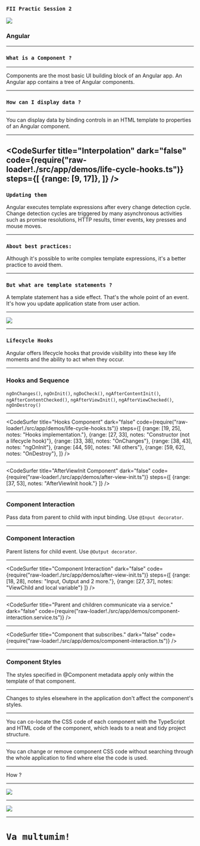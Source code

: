 
### `FII Practic Session 2`
<img src='./src/assets/logo.gif' />

### Angular

---

### `What is a Component ?`
---

Components are the most basic UI building block of an Angular app. An Angular app contains a tree of Angular components.

---

### `How can I display data ?`

---

You can display data by binding controls in an HTML template to properties of an Angular component.

---

<CodeSurfer
title="Interpolation"
dark="false"
code={require("raw-loader!./src/app/demos/life-cycle-hooks.ts")}
steps={[
  {range: [9, 17]},
]}
/>
---

### `Updating them`
Angular executes template expressions after every change detection cycle. Change detection cycles are triggered by many asynchronous activities such as promise resolutions, HTTP results, timer events, key presses and mouse moves.

---


### `About best practices:`
Although it's possible to write complex template expressions, it's a better practice to avoid them.

---

### `But what are template statements ?`
A template statement has a side effect. That's the whole point of an event. It's how you update application state from user action.

---

<img src='./src/assets/statements.png' />

---

### `Lifecycle Hooks`
Angular offers lifecycle hooks that provide visibility into these key life moments and the ability to act when they occur.

---

### Hooks and Sequence
`ngOnChanges()`, `ngOnInit()`, `ngDoCheck()`, `ngAfterContentInit()`, `ngAfterContentChecked()`, `ngAfterViewInit()`, `ngAfterViewChecked()`, `ngOnDestroy()`

---
<CodeSurfer
title="Hooks Component"
dark="false"
code={require("raw-loader!./src/app/demos/life-cycle-hooks.ts")}
steps={[
  {range: [19, 25], notes: "Hooks implementation."},
  {range: [27, 33], notes: "Constructor (not a lifecycle hook)"},
  {range: [33, 38], notes: "OnChanges"},
  {range: [38, 43], notes: "ngOnInit"},
  {range: [44, 59], notes: "All others"},
  {range: [59, 62], notes: "OnDestroy"},
]}
/>

---
<CodeSurfer
title="AfterViewInit Component"
dark="false"
code={require("raw-loader!./src/app/demos/after-view-init.ts")}
steps={[
  {range: [37, 53], notes: "AfterViewInit hook."}
]}
/>

---
### Component Interaction
Pass data from parent to child with input binding.
Use ``@Input decorator``.

---
### Component Interaction
Parent listens for child event.
Use ``@Output decorator``.

---
<CodeSurfer
title="Component Interaction"
dark="false"
code={require("raw-loader!./src/app/demos/after-view-init.ts")}
steps={[
  {range: [18, 28], notes: "Input, Output and 2 more."},
  {range: [27, 37], notes: "ViewChild and local variable"}
]}
/>

---
<CodeSurfer
title="Parent and children communicate via a service."
dark="false"
code={require("raw-loader!./src/app/demos/component-interaction.service.ts")}
/>

---
<CodeSurfer
title="Component that subscribes."
dark="false"
code={require("raw-loader!./src/app/demos/component-interaction.ts")}
/>

---
### Component Styles
The styles specified in @Component metadata apply only within the template of that component.

---
Changes to styles elsewhere in the application don't affect the component's styles.

---
You can co-locate the CSS code of each component with the TypeScript and HTML code of the component, which leads to a neat and tidy project structure.

---
You can change or remove component CSS code without searching through the whole application to find where else the code is used.

---
How ?

---

<img src='./src/assets/encapsulation.png' />

---

<img src='./src/assets/encapsulation-style.png' />

---

# `Va multumim!`
